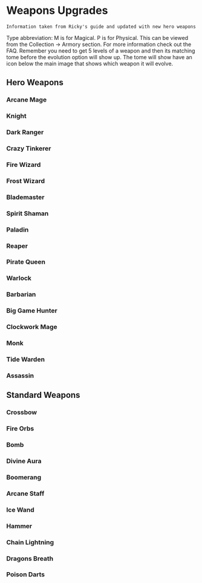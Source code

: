 
# Weapons Upgrades

```
Information taken from Ricky's guide and updated with new hero weapons
```

Type abbreviation: M is for Magical. P is for Physical. This can be viewed from the Collection -> Armory section. For more information check out the FAQ.
Remember you need to get 5 levels of a weapon and then its matching tome before the evolution option will show up. The tome will show have an icon below the main image that shows which weapon it will evolve.

## Hero Weapons

### Arcane Mage

<WeaponUpgrades classification="hero" name="Arcane Mage" />

### Knight

<WeaponUpgrades classification="hero" name="Knight" />

### Dark Ranger

<WeaponUpgrades classification="hero" name="Dark Ranger" />

### Crazy Tinkerer

<WeaponUpgrades classification="hero" name="Crazy Tinkerer" />

### Fire Wizard

<WeaponUpgrades classification="hero" name="Fire Wizard" />

### Frost Wizard

<WeaponUpgrades classification="hero" name="Frost Wizard" />

### Blademaster

<WeaponUpgrades classification="hero" name="Blademaster" />

### Spirit Shaman

<WeaponUpgrades classification="hero" name="Spirit Shaman" />

### Paladin

<WeaponUpgrades classification="hero" name="Paladin" />

### Reaper

<WeaponUpgrades classification="hero" name="Reaper" />

### Pirate Queen

<WeaponUpgrades classification="hero" name="Pirate Queen" />

### Warlock

<WeaponUpgrades classification="hero" name="Warlock" />

### Barbarian

<WeaponUpgrades classification="hero" name="Barbarian" />

### Big Game Hunter

<WeaponUpgrades classification="hero" name="Big Game Hunter" />

### Clockwork Mage

<WeaponUpgrades classification="hero" name="Clockwork Mage" />

### Monk

<WeaponUpgrades classification="hero" name="Monk" />

### Tide Warden

<WeaponUpgrades classification="hero" name="Tide Warden" />

### Assassin

<WeaponUpgrades classification="hero" name="Assassin" />

## Standard Weapons

### Crossbow

<WeaponUpgrades classification="standard" name="Crossbow" />

### Fire Orbs

<WeaponUpgrades classification="standard" name="Fire Orbs" />

### Bomb

<WeaponUpgrades classification="standard" name="Bomb" />

### Divine Aura

<WeaponUpgrades classification="standard" name="Divine Aura" />

### Boomerang

<WeaponUpgrades classification="standard" name="Boomerang" />

### Arcane Staff

<WeaponUpgrades classification="standard" name="Arcane Staff" />

### Ice Wand

<WeaponUpgrades classification="standard" name="Ice Wand" />

### Hammer

<WeaponUpgrades classification="standard" name="Hammer" />

### Chain Lightning

<WeaponUpgrades classification="standard" name="Chain Lightning" />

### Dragons Breath

<WeaponUpgrades classification="standard" name="Dragon's Breath" />

### Poison Darts

<WeaponUpgrades classification="standard" name="Poison Dart" />
